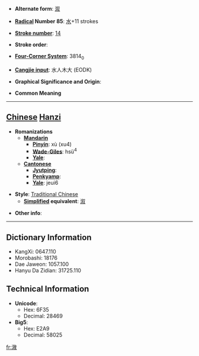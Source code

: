 * '''Alternate form''': [[溆]]

* '''[[Wiktionary:Chinese radical index| Radical]] Number 85''': [[Wiktionary:Chinese radical index 水|水]]+11 strokes

* '''[[Wiktionary:Chinese total strokes index|Stroke number]]''': [[Wiktionary:Chinese total strokes index 14|14]]

* '''Stroke order''': 

* '''[[Wiktionary:Chinese four corner index|Four-Corner System]]''': 3814<sub>0</sub>

* '''[[Wiktionary:Chinese Cangjie index|Cangjie input]]''': 水人木大 (EODK)

* '''Graphical Significance and Origin''': 

* '''Common Meaning'''

----

== [[Chinese]] [[Hanzi]] ==

* '''Romanizations'''
** '''[[Mandarin]]'''
*** '''[[Pinyin]]''': xù (xu4)
*** '''[[Wade-Giles]]''': hsü<sup>4</sup>
*** '''[[Yale]]''': 
** '''[[Cantonese]]'''
*** '''[[Jyutping]]''':
*** '''[[Penkyamp]]''': 
*** '''[[Yale]]''': jeui6

* '''Style''': [[Traditional Chinese]] 
** '''[[Simplified Chinese|Simplified]] equivalent''': [[溆]]

* '''Other info''': 

----

== Dictionary Information ==

* KangXi: 0647.110
* Morobashi: 18176
* Dae Jaweon: 1057.100
* Hanyu Da Zidian: 31725.110

== Technical Information ==

* '''Unicode''':
** Hex: 6F35
** Decimal: 28469
* '''Big5''':
** Hex: E2A9
** Decimal: 58025

[[fr:漵]]